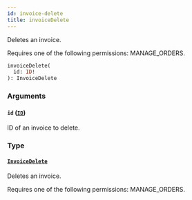 ```yaml
---
id: invoice-delete
title: invoiceDelete
---
```



Deletes an invoice. 

Requires one of the following permissions: MANAGE_ORDERS.

```graphql
invoiceDelete(
  id: ID!
): InvoiceDelete
```


### Arguments

#### `id` ([`ID`](../../../developer/api-reference/scalars/id))

ID of an invoice to delete.


### Type

#### [`InvoiceDelete`](../../../developer/api-reference/objects/invoice-delete) 

Deletes an invoice. 

Requires one of the following permissions: MANAGE_ORDERS.





